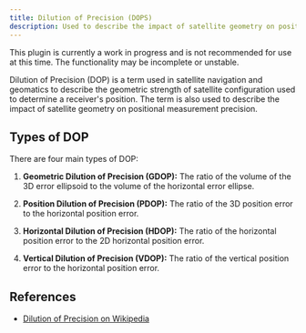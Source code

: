 ```yaml
---
title: Dilution of Precision (DOPS)
description: Used to describe the impact of satellite geometry on positional measurement precision.
---
```



<Aside type="danger">
  This plugin is currently a work in progress and is not recommended for use at this time. The functionality may be incomplete or unstable.
</Aside>

Dilution of Precision (DOP) is a term used in satellite navigation and geomatics to describe the geometric strength of satellite configuration used to determine a receiver's position. The term is also used to describe the impact of satellite geometry on positional measurement precision.

## Types of DOP

There are four main types of DOP:

1. **Geometric Dilution of Precision (GDOP):** The ratio of the volume of the 3D error ellipsoid to the volume of the horizontal error ellipse.

2. **Position Dilution of Precision (PDOP):** The ratio of the 3D position error to the horizontal position error.

3. **Horizontal Dilution of Precision (HDOP):** The ratio of the horizontal position error to the 2D horizontal position error.

4. **Vertical Dilution of Precision (VDOP):** The ratio of the vertical position error to the horizontal position error.

## References

- [Dilution of Precision on Wikipedia](https://en.wikipedia.org/wiki/Dilution_of_precision_(GPS))